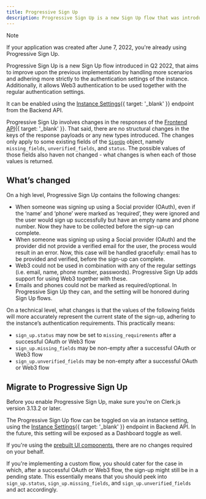 ```yaml
---
title: Progressive Sign Up
description: Progressive Sign Up is a new Sign Up flow that was introduced in Q2 2022.
---
```


> [!NOTE]
> If your application was created after June 7, 2022, you're already using Progressive Sign Up.

Progressive Sign Up is a new Sign Up flow introduced in Q2 2022, that aims to improve upon the previous implementation by handling more scenarios and adhering more strictly to the authentication settings of the instance. Additionally, it allows Web3 authentication to be used together with the regular authentication settings.

It can be enabled using the [Instance Settings](/docs/reference/backend-api/tag/Beta-Features#operation/UpdateInstanceAuthConfig){{ target: '_blank' }} endpoint from the Backend API.

Progressive Sign Up involves changes in the responses of the [Frontend API](/docs/reference/frontend-api){{ target: '_blank' }}. That said, there are no structural changes in the keys of the response payloads or any new types introduced. The changes only apply to some existing fields of the [`SignUp`](/docs/references/javascript/sign-up/sign-up) object, namely `missing_fields`, `unverified_fields`, and `status`. The possible values of those fields also haven not changed - what changes is when each of those values is returned.

## What’s changed

On a high level, Progressive Sign Up contains the following changes:

- When someone was signing up using a Social provider (OAuth), even if the ‘name’ and ‘phone’ were marked as ‘required’, they were ignored and the user would sign up successfully but have an empty name and phone number. Now they have to be collected before the sign-up can complete.
- When someone was signing up using a Social provider (OAuth) and the provider did not provide a verified email for the user, the process would result in an error. Now, this case will be handled gracefully: email has to be provided and verified, before the sign-up can complete.
- Web3 could not be used in combination with any of the regular settings (i.e. email, name, phone number, passwords). Progressive Sign Up adds support for using Web3 together with these.
- Emails and phones could not be marked as required/optional. In Progressive Sign Up they can, and the setting will be honored during Sign Up flows.

On a technical level, what changes is that the values of the following fields will more accurately represent the current state of the sign-up, adhering to the instance’s authentication requirements. This practically means:

- `sign_up.status` may now be set to `missing_requirements` after a successful OAuth or Web3 flow
- `sign_up.missing_fields` may be non-empty after a successful OAuth or Web3 flow
- `sign_up.unverified_fields` may be non-empty after a successful OAuth or Web3 flow

## Migrate to Progressive Sign Up

Before you enable Progressive Sign Up, make sure you’re on Clerk.js version 3.13.2 or later.

The Progressive Sign Up flow can be toggled on via an instance setting, using the [Instance Settings](/docs/reference/backend-api/tag/Beta-Features#operation/UpdateInstanceAuthConfig){{ target: '_blank' }} endpoint in Backend API. In the future, this setting will be exposed as a Dashboard toggle as well.

If you're using the [prebuilt UI components](/docs/components/overview), there are no changes required on your behalf.

If you're implementing a custom flow, you should cater for the case in which, after a successful OAuth or Web3 flow, the sign-up might still be in a pending state. This essentially means that you should peek into `sign_up.status`, `sign_up.missing_fields`, and `sign_up.unverified_fields` and act accordingly.
